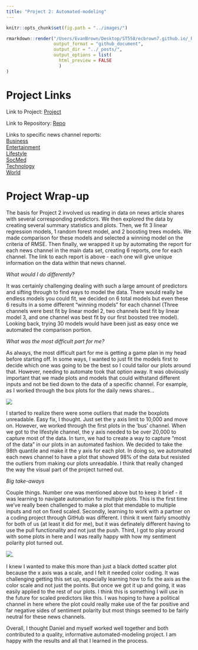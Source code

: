 ```yaml
---
title: "Project 2: Automated-modeling"
---
```

```r
knitr::opts_chunk$set(fig.path = "../images/")
```

``` r
rmarkdown::render("/Users/EvanBrown/Desktop/ST558/ecbrown7.github.io/_Rmd/2022-07-10-evanbrown-project2-blog-post.Rmd", 
                  output_format = "github_document", 
                  output_dir = "../_posts/",
                  output_options = list(
                    html_preview = FALSE
                    )
)
```


# **Project Links**

Link to Project: [Project](https://github.com/ecbrown7/ST558_project2)  

Link to Repository: [Repo](https://github.com/ecbrown7/ST558_project2)  

Links to specific news channel reports:  
[Business](https://github.com/ecbrown7/ST558_project2/blob/main/bus.md)  
[Entertainment](https://github.com/ecbrown7/ST558_project2/blob/main/entertainment.md)  
[Lifestyle](https://github.com/ecbrown7/ST558_project2/blob/main/lifestyle.md)  
[SocMed](https://github.com/ecbrown7/ST558_project2/blob/main/socmed.md)  
[Technology](https://github.com/ecbrown7/ST558_project2/blob/main/tech.md)  
[World](https://github.com/ecbrown7/ST558_project2/blob/main/world.md)  


# **Project Wrap-up**

The basis for Project 2 involved us reading in data on news article shares with several corresponding predictors. We then explored the data by creating several summary statistics and plots. Then, we fit 3 linear regression models, 1 random forest model, and 2 boosting trees models. We made comparison for these models and selected a winning model on the criteria of RMSE. Then finally, we wrapped it up by automating the report for each news channel in the main data set, creating 6 reports, one for each channel. The link to each report is above - each one will give unique information on the data within that news channel.

*What would I do differently?*

It was certainly challenging dealing with such a large amount of predictors and sifting through to find ways to model the data. There would really be endless models you could fit, we decided on 6 total models but even these 6 results in a some different "winning models" for each channel (Three channels were best fit by linear model 2, two channels best fit by linear model 3, and one channel was best fit by our first boosted tree model). Looking back, trying 30 models would have been just as easy once we automated the comparison portion. 

*What was the most difficult part for me?*

As always, the most difficult part for me is getting a game plan in my head before starting off. In some ways, I wanted to just fit the models first to decide which one was going to be the best so I could tailor our plots around that. However, needing to automate took that option away. It was obviously important that we made plots and models that could withstand different inputs and not be tied down to the data of a specific channel. For example, as I worked through the box plots for the daily news shares...  

![](https://github.com/ecbrown7/ST558_project2/blob/main/README_files/figure-gfmunnamed-chunk-8-1.png)  

I started to realize there were some outliers that made the boxplots unreadable. Easy fix, I thought. Just set the y axis limit to 10,000 and move on. However, we worked through the first plots in the 'bus' channel. When we got to the lifestyle channel, the y axis needed to be over 20,000 to capture most of the data. In turn, we had to create a way to capture "most of the data" in our plots in an automated fashion. We decided to take the 98th quantile and make it the y axis for each plot. In doing so, we automated each news channel to have a plot that showed 98% of the data but resisted the outliers from making our plots unreadable. I think that really changed the way the visual part of the project turned out. 

*Big take-aways*

Couple things. Number one was mentioned above but to keep it brief - it was learning to navigate automation for multiple plots. This is the first time we've really been challenged to make a plot that mendable to multiple inputs and not on fixed scaled. Secondly, learning to work with a partner on a coding project through GitHub was different. I think it went fairly smoothly for both of us (at least it did for me), but it was definately different having to use the pull functionality and not just the push. Third, I got to play around with some plots in here and I was really happy with how my sentiment polarity plot turned out.  

![](https://github.com/ecbrown7/ST558_project2/blob/main/README_files/figure-gfmunnamed-chunk-9-1.png).  

I knew I wanted to make this more than just a black dotted scatter plot because the x axis was a scale, and I felt it needed color coding. It was challenging getting this set up, especially learning how to fix the axis as the color scale and not just the points. But once we got it up and going, it was easily applied to the rest of our plots. I think this is something I will use in the future for scaled predictors like this. I was hoping to have a political channel in here where the plot could really make use of the far positive and far negative sides of sentiment polarity but most things seemed to be fairly neutral for these news channels. 

Overall, I thought Daniel and myself worked well together and both contributed to a quality, informative automated-modeling project. I am happy with the results and all that I learned in the process. 






